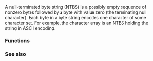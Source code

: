 {{title|Null-terminated byte strings}}
{{cpp/string/byte/navbar}}

A null-terminated byte string (NTBS) is a possibly empty sequence of nonzero bytes followed by a byte with value zero (the terminating null character). Each byte in a byte string encodes one character of some character set. For example, the character array {{c|{'\x63', '\x61', '\x74', '\0'}&lt;!----&gt;}} is an NTBS holding the string {{c|"cat"}} in ASCII encoding.

===Functions===
{{dsc begin}}
{{dsc h2|Character classification}}
{{dsc header|cctype}}
{{dsc inc|cpp/string/byte/dsc isalnum}}
{{dsc inc|cpp/string/byte/dsc isalpha}}
{{dsc inc|cpp/string/byte/dsc islower}}
{{dsc inc|cpp/string/byte/dsc isupper}}
{{dsc inc|cpp/string/byte/dsc isdigit}}
{{dsc inc|cpp/string/byte/dsc isxdigit}}
{{dsc inc|cpp/string/byte/dsc iscntrl}}
{{dsc inc|cpp/string/byte/dsc isgraph}}
{{dsc inc|cpp/string/byte/dsc isspace}}
{{dsc inc|cpp/string/byte/dsc isblank}}
{{dsc inc|cpp/string/byte/dsc isprint}}
{{dsc inc|cpp/string/byte/dsc ispunct}}

{{dsc h2|Character manipulation}}
{{dsc inc|cpp/string/byte/dsc tolower}}
{{dsc inc|cpp/string/byte/dsc toupper}}
{{dsc end}}
{{cpp/string/character classes}}
{{dsc begin}}

{{dsc h2|Conversions to numeric formats}}
{{dsc header|cstdlib}}
{{dsc inc|cpp/string/byte/dsc atof}}
{{dsc inc|cpp/string/byte/dsc atoi}}
{{dsc inc|cpp/string/byte/dsc strtol}}
{{dsc inc|cpp/string/byte/dsc strtoul}}
{{dsc inc|cpp/string/byte/dsc strtof}}
{{dsc header|cinttypes}}
{{dsc inc|cpp/string/byte/dsc strtoimax}}

{{dsc h2|String manipulation}}
{{dsc header|cstring}}
{{dsc inc|cpp/string/byte/dsc strcpy}}
{{dsc inc|cpp/string/byte/dsc strncpy}}
{{dsc inc|cpp/string/byte/dsc strcat}}
{{dsc inc|cpp/string/byte/dsc strncat}}
{{dsc inc|cpp/string/byte/dsc strxfrm}}

{{dsc h2|String examination}}
{{dsc header|cstring}}
{{dsc inc|cpp/string/byte/dsc strlen}}
{{dsc inc|cpp/string/byte/dsc strcmp}}
{{dsc inc|cpp/string/byte/dsc strncmp}}
{{dsc inc|cpp/string/byte/dsc strcoll}}
{{dsc inc|cpp/string/byte/dsc strchr}}
{{dsc inc|cpp/string/byte/dsc strrchr}}
{{dsc inc|cpp/string/byte/dsc strspn}}
{{dsc inc|cpp/string/byte/dsc strcspn}}
{{dsc inc|cpp/string/byte/dsc strpbrk}}
{{dsc inc|cpp/string/byte/dsc strstr}}
{{dsc inc|cpp/string/byte/dsc strtok}}

{{dsc h2|Character array functions}}
{{dsc header|cstring}}
{{dsc inc|cpp/string/byte/dsc memchr}}
{{dsc inc|cpp/string/byte/dsc memcmp}}
{{dsc inc|cpp/string/byte/dsc memset}}
{{dsc inc|cpp/string/byte/dsc memcpy}}
{{dsc inc|cpp/string/byte/dsc memmove}}

{{dsc h2|Miscellaneous}}
{{dsc header|cstring}}
{{dsc inc|cpp/string/byte/dsc strerror}}
{{dsc end}}

===See also===
{{dsc begin}}
{{dsc see c|c/string/byte|{{tt|Null}}-terminated byte strings|nomono=true}}
{{dsc end}}

{{langlinks|cs|de|es|fr|it|ja|pl|pt|ru|zh}}